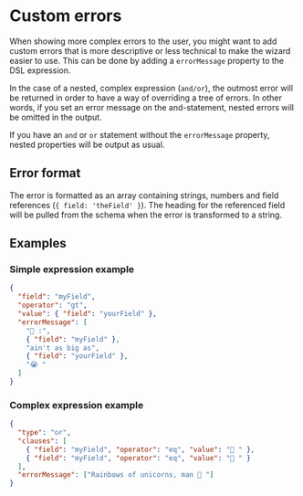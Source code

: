 
<Meta title="Logical expressions/Custom errors" />

# Custom errors

When showing more complex errors to the user, you might want to add custom errors that
is more descriptive or less technical to make the wizard easier to use. This can be done
by adding a <code>errorMessage</code> property to the DSL expression.

In the case of a nested, complex expression (<code>and/or</code>), the outmost error will
be returned in order to have a way of overriding a tree of errors. In other words, if you
set an error message on the and-statement, nested errors will be omitted in the output.

If you have an <code>and</code> or <code>or</code> statement without
the <code>errorMessage</code> property, nested properties will be output as usual.

## Error format

The error is formatted as an array containing strings, numbers and field references (`{ field: 'theField' }`). The heading for the referenced field
will be pulled from the schema when the error is transformed to a string.

## Examples

### Simple expression example

```json
{
  "field": "myField",
  "operator": "gt",
  "value": { "field": "yourField" },
  "errorMessage": [
    "👮 :",
    { "field": "myField" },
    "ain't as big as",
    { "field": "yourField" },
    "😭 "
  ]
}
```

### Complex expression example

```json
{
  "type": "or",
  "clauses": [
    { "field": "myField", "operator": "eq", "value": "🦄 " },
    { "field": "myField", "operator": "eq", "value": "🌈 " }
  ],
  "errorMessage": ["Rainbows of unicorns, man 👮 "]
}
```
